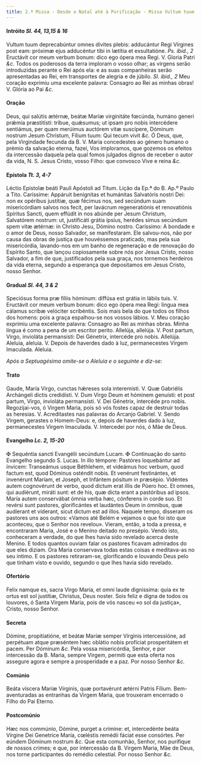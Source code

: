 ```yaml
---
title: 2.ª Missa - Desde o Natal até à Purificação - Missa Vultum tuum da Virgem Maria
---
```


#### Intróito <em>Sl. 44, 13,15 & 16</em>

<div class="grid grid-cols-2 gap-5">
  <span class="text-justify">
    Vultum tuum deprecabúntur omnes dívites plebis: adducántur Regi Vírgines
    post eam: próximæ ejus adducéntur tibi in lætítia et exsultatióne.
    <em>Ps. ibid., 2</em> Eructávit cor meum verbum bonum: dico ego ópera mea Regi.
    V. Gloria Patri <em>&c.</em>
  </span>
  <span class="text-justify">
    Todos os poderosos da terra imploram o vosso olhar; as virgens serão
    introduzidas perante o Rei após ela: e as suas companheiras serão
    apresentadas ao Rei, em transportes de alegria e de júbilo.
    <em>Sl. ibid., 2</em> Meu coração exprimiu uma excelente palavra: Consagro ao
    Rei as minhas obras! V. Glória ao Pai <em>&c.</em>
  </span>
</div>

#### Oração

<div class="grid grid-cols-2 gap-5">
  <span class="text-justify">
    Deus, qui salútis ætérnæ, beátæ Maríæ virginitáte fœcúnda, humáno generi
    prǽmia præstitísti: tríbue, quǽsumus; ut ipsam pro nobis intercédere
    sentiámus, per quam merúimus auctórem vitæ suscípere, Dóminum nostrum Jesum
    Christum, Fílium tuum: Qui tecum vivit <em>&c.</em>
  </span>
  <span class="text-justify">
    Ó Deus, que, pela Virgindade fecunda da B. V. Maria concedestes ao género
    humano o prémio da salvação eterna, fazei, Vos imploramos, que gozemos os
    efeitos da intercessão daquela pela qual fomos julgados dignos de receber o
    autor da vida, N. S. Jesus Cristo, vosso Filho: que convosco Vive e reina
    <em>&c.</em>
  </span>
</div>

#### Epístola <em>Tt. 3, 4-7</em>

<div class="grid grid-cols-2 gap-5">
  <span class="text-justify">
    Léctio Epístolæ beáti Pauli Apóstoli ad Titum.
  </span>
  <span class="text-justify">Lição da Ep.ª do B. Ap.º Paulo a Tito.</span>
  <span class="text-justify">
    Caríssime: Appáruit benígnitas et humánitas Salvatóris nostri Dei: non ex
    opéribus justítiæ, quæ fécimus nos, sed secúndum suam misericórdiam salvos
    nos fecit, per lavácrum regeneratiónis et renovatiónis Spíritus Sancti, quem
    effúdit in nos abúnde per Jesum Christum, Salvatórem nostrum: ut,
    justificáti grátia ipsíus, herédes simus secúndum spem vitæ ætérnæ: in
    Christo Jesu, Dómino nostro.
  </span>
  <span class="text-justify">
    Caríssimo: A bondade e o amor de Deus, nosso Salvador, se manifestaram. Ele
    salvou-nos, não por causa das obras de justiça que houvéssemos praticado,
    mas pela sua misericórdia, lavando-nos em um banho de regeneração e de
    renovação do Espírito Santo, que lançou copiosamente sobre nós por Jesus
    Cristo, nosso Salvador, a fim de que, justificados pela sua graça, nos
    tornemos herdeiros da vida eterna, segundo a esperança que depositamos em
    Jesus Cristo, nosso Senhor.
  </span>
</div>

#### Gradual <em>Sl. 44, 3 & 2</em>

<div class="grid grid-cols-2 gap-5">
  <span class="text-justify">
    Speciósus forma præ fíliis hóminum: diffúsa est grátia in lábiis tuis. V.
    Eructávit cor meum verbum bonum: dico ego ópera mea Regi: lingua mea cálamus
    scribæ velóciter scribéntis.
  </span>
  <span class="text-justify">
    Sois mais bela do que todos os filhos dos homens: pois a graça espalhou-se
    nos vossos lábios. V. Meu coração exprimiu uma excelente palavra: Consagro
    ao Rei as minhas obras. Minha língua é como a pena de um escritor perito.
  </span>
  <span class="text-justify">
    Allelúja, allelúja. V. Post partum, Virgo, invioláta permansísti: Dei
    Génetrix, intercéde pro nobis. Allelúja.
  </span>
  <span class="text-justify">
    Aleluia, aleluia. V. Depois de haverdes dado à luz, permanecestes Virgem
    Imaculada. Aleluia.
  </span>
</div>

<em>Após a Septuagésima omite-se o Aleluia e o seguinte e diz-se:</em>

#### Trato

<div class="grid grid-cols-2 gap-5">
  <span class="text-justify">
    Gaude, María Virgo, cunctas hǽreses sola interemísti. V. Quæ Gabriélis
    Archángeli dictis credidísti. V. Dum Virgo Deum et hóminem genuísti: et post
    partum, Virgo, invioláta permansísti. V. Dei Génetrix, intercéde pro nobis.
  </span>
  <span class="text-justify">
    Regozijai-vos, ó Virgem Maria, pois só vós fostes capaz de destruir todas as
    heresias. V. Acreditastes nas palavras do Arcanjo Gabriel. V. Sendo Virgem,
    gerastes o Homem-Deus: e, depois de haverdes dado à luz, permanecestes
    Virgem Imaculada. V. Intercedei por nós, ó Mãe de Deus.
  </span>
</div>

#### Evangelho <em>Lc. 2, 15-20</em>

<div class="grid grid-cols-2 gap-5">
  <span class="text-justify">
    <span class="text-red-500">&#10016;</span> Sequéntia sancti Evangélii
    secúndum Lucam.
  </span>
  <span class="text-justify">
    <span class="text-red-500">&#10016;</span> Continuação do santo Evangelho
    segundo S. Lucas.
  </span>
  <span class="text-justify">
    In illo témpore: Pastóres loquebántur ad ínvicem: Transeámus usque
    Béthlehem, et videámus hoc verbum, quod factum est, quod Dóminus osténdit
    nobis. Et venérunt festinántes, et invenérunt Maríam, et Joseph, et Infántem
    pósitum in præsépio. Vidéntes autem cognovérunt de verbo, quod dictum erat
    illis de Púero hoc. Et omnes, qui audiérunt, miráti sunt: et de his, quæ
    dicta erant a pastóribus ad ipsos. María autem conservábat ómnia verba hæc,
    cónferens in corde suo. Et revérsi sunt pastores, glorificántes et laudántes
    Deum in ómnibus, quæ audíerant et víderant, sicut dictum est ad illos.
  </span>
  <span class="text-justify">
    Naquele tempo, disseram os pastores uns aos outros: «Vamos até Belém e
    vejamos o que foi isto que aconteceu, que o Senhor nos revelou». Vieram,
    então, a toda a pressa, e encontraram Maria, José e o Menino deitado no
    presépio. Vendo isto, conheceram a verdade, do que lhes havia sido revelado
    acerca deste Menino. E todos quantos ouviam falar os pastores ficavam
    admirados do que eles diziam. Ora Maria conservava todas estas coisas e
    meditava-as no seu íntimo. E os pastores retiraram-se, glorificando e
    louvando Deus pelo que tinham visto e ouvido, segundo o que lhes havia sido
    revelado.
  </span>
</div>

#### Ofertório

<div class="grid grid-cols-2 gap-5">
  <span class="text-justify">
    Felix namque es, sacra Virgo María, et omni laude digníssima: quia ex te
    ortus est sol justítiæ, Christus, Deus noster.
  </span>
  <span class="text-justify">
    Sois feliz e digna de todos os louvores, ó Santa Virgem Maria, pois de vós
    nasceu «o sol da justiça», Cristo, nosso Senhor.
  </span>
</div>

#### Secreta

<div class="grid grid-cols-2 gap-5">
  <span class="text-justify">
    Dómine, propitiatióne, et beátæ Maríæ semper Vírginis intercessióne, ad
    perpétuam atque præséntem hæc oblátio nobis profíciat prosperitátem et
    pacem. Per Dóminum <em>&c.</em>
  </span>
  <span class="text-justify">
    Pela vossa misericórdia, Senhor, e por intercessão da B. Maria, sempre
    Virgem, permiti que esta oferta nos assegure agora e sempre a prosperidade e
    a paz. Por nosso Senhor <em>&c.</em>
  </span>
</div>

#### Comúnio

<div class="grid grid-cols-2 gap-5">
  <span class="text-justify">
    Beáta víscera Maríæ Vírginis, quæ portavérunt ætérni Patris Fílium.
  </span>
  <span class="text-justify">
    Bem-aventuradas as entranhas da Virgem Maria, que trouxeram encerrado o
    Filho do Pai Eterno.
  </span>
</div>

#### Postcomúnio

<div class="grid grid-cols-2 gap-5">
  <span class="text-justify">
    Hæc nos commúnio, Dómine, purget a crímine: et, intercedénte beáta Vírgine
    Dei Genetríce María, cœléstis remédii fáciat esse consórtes. Per eúndem
    Dóminum nostrum <em>&c.</em>
  </span>
  <span class="text-justify">
    Que esta comunhão, Senhor, nos purifique de nossos crimes; e que, por
    intercessão da B. Virgem Maria, Mãe de Deus, nos torne participantes do
    remédio celestial. Por nosso Senhor <em>&c.</em>
  </span>
</div>
